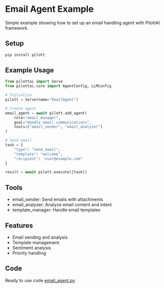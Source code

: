 # Email Agent Example

Simple example showing how to set up an email handling agent with PilottAI framework.

## Setup

```bash
pip install pilott
```

## Example Usage

```python
from pilottai import Serve
from pilottai.core import AgentConfig, LLMConfig

# Initialize
pilott = Serve(name="EmailAgent")

# Create agent
email_agent = await pilott.add_agent(
    role="email_manager",
    goal="Handle email communications",
    tools=["email_sender", "email_analyzer"]
)

# Send email
task = {
    "type": "send_email",
    "template": "welcome",
    "recipient": "user@example.com"
}

result = await pilott.execute([task])
```

## Tools

- email_sender: Send emails with attachments
- email_analyzer: Analyze email content and intent
- template_manager: Handle email templates

## Features

- Email sending and analysis
- Template management
- Sentiment analysis
- Priority handling

## Code

Ready to use code [email_agent.py](../../pilott/agents/email_agent.py)
